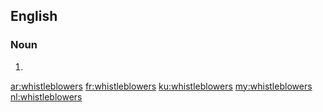 {{also|whistle-blowers}}
==English==

===Noun===
{{head|en|noun plural form}}

# {{plural of|whistleblower|lang=en}}

[[ar:whistleblowers]]
[[fr:whistleblowers]]
[[ku:whistleblowers]]
[[my:whistleblowers]]
[[nl:whistleblowers]]